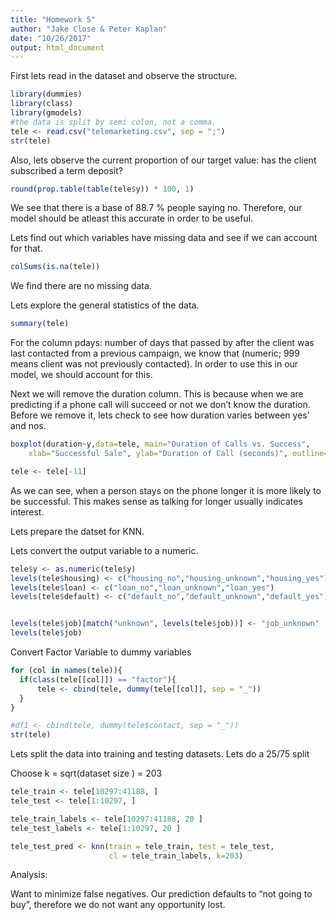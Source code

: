 ```yaml
---
title: "Homework 5"
author: "Jake Close & Peter Kaplan"
date: "10/26/2017"
output: html_document
---
```



First lets read in the dataset and observe the structure.
```r
library(dummies)
library(class)
library(gmodels)
#the data is split by semi colon, not a comma.
tele <- read.csv("telemarketing.csv", sep = ";")
str(tele)
```

Also, lets observe the current proportion of our target value: has the client subscribed a term deposit?

```r
round(prop.table(table(tele$y)) * 100, 1)
```
We see that there is a base of 88.7 % people saying no. Therefore, our model should be atleast this accurate in order to be useful.


Lets find out which variables have missing data and see if we can account for that.
```r
colSums(is.na(tele))
```
We find there are no missing data.

Lets explore the general statistics of the data.
```r
summary(tele)
```
For the column pdays: number of days that passed by after the client was last contacted from a previous campaign, we know that  (numeric; 999 means client was not previously contacted). In order to use this in our model, we should account for this.




Next we will remove the duration column. This is because when we are predicting if a phone call will succeed or not we don't know the duration. Before we remove it, lets check to see how duration varies between yes' and nos. 
```r

boxplot(duration~y,data=tele, main="Duration of Calls vs. Success", 
  	xlab="Successful Sale", ylab="Duration of Call (seconds)", outline=FALSE)

tele <- tele[-11]

```
As we can see, when a person stays on the phone longer it is more likely to be successful. This makes sense as talking for longer usually indicates interest.

Lets prepare the datset for KNN.

Lets convert the output variable to a numeric.
```r
tele$y <- as.numeric(tele$y)
levels(tele$housing) <- c("housing_no","housing_unknown","housing_yes")
levels(tele$loan) <- c("loan_no","loan_unknown","loan_yes")
levels(tele$default) <- c("default_no","default_unknown","default_yes")


levels(tele$job)[match("unknown", levels(tele$job))] <- "job_unknown"
levels(tele$job)

```


Convert Factor Variable to dummy variables
```r
for (col in names(tele)){
  if(class(tele[[col]]) == "factor"){
      tele <- cbind(tele, dummy(tele[[col]], sep = "_"))
  }
}

#df1 <- cbind(tele, dummy(tele$contact, sep = "_"))
str(tele)
```


Lets split the data into training and testing datasets. Lets do a 25/75 split

Choose k  = sqrt(dataset size ) = 203
```r
tele_train <- tele[10297:41188, ]
tele_test <- tele[1:10297, ]

tele_train_labels <- tele[10297:41188, 20 ]
tele_test_labels <- tele[1:10297, 20 ]

tele_test_pred <- knn(train = tele_train, test = tele_test,
                      cl = tele_train_labels, k=203)
```

Analysis:

Want to minimize false negatives. Our prediction defaults to "not going to buy", therefore we do not want any opportunity lost.
